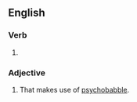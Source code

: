 ==English==

===Verb===
{{head|en|verb form}}

# {{present participle of|psychobabble|lang=en|nocat=1}}

===Adjective===
{{en-adj|-}}

# That makes use of [[psychobabble]].